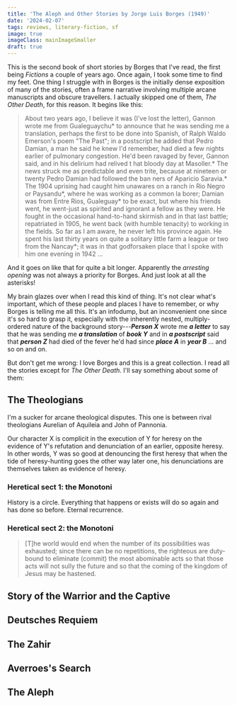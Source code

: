 ```yaml
---
title: 'The Aleph and Other Stories by Jorge Luis Borges (1949)'
date: '2024-02-07'
tags: reviews, literary-fiction, sf
image: true
imageClass: mainImageSmaller
draft: true
---
```

This is the second book of short stories by Borges that I've read, the first being _Fictions_ a couple of years ago. Once again, I took some time to find my feet. One thing I struggle with in Borges is the initially dense exposition of many of the stories, often a frame narrative involving multiple arcane manuscripts and obscure travellers. I actually skipped one of them, _The Other Death_, for this reason. It begins like this:

> About two years ago, I believe it was (I've lost the letter), Gannon wrote me from Gualeguaychu* to announce that he was sending me a translation, perhaps the first to be done into Spanish, of Ralph Waldo Emerson's poem "The Past"; in a postscript he added that Pedro Damian, a man he said he knew I'd remember, had died a few nights earlier of pulmonary congestion. He'd been ravaged by fever, Gannon said, and in his delirium had relived t hat bloody day at Masoller.* The news struck me as predictable and even trite, because at nineteen or twenty Pedro Damian had followed the ban ners of Aparicio Saravia.* The 1904 uprising had caught him unawares on a ranch in Rio Negro or Paysandu*, where he was working as a common la borer; Damian was from Entre Rios, Gualeguay* to be exact, but where his friends went, he went-just as spirited and ignorant a fellow as they were. He fought in the occasional hand-to-hand skirmish and in that last battle; repatriated in 1905, he went back (with humble tenacity) to working in the fields. So far as I am aware, he never left his province again. He spent his last thirty years on quite a solitary little farm a league or two from the Nancay*; it was in that godforsaken place that I spoke with him one evening in 1942 ...

And it goes on like that for quite a bit longer. Apparently the _arresting opening_ was not always a priority for Borges. And just look at all the asterisks!

My brain glazes over when I read this kind of thing. It's not clear what's important, which of these people and places I have to remember, or why Borges is telling me all this. It's an infodump, but an inconvenient one since it's so hard to grasp it, especially with the inherently nested, multiply-ordered nature of the background story---_**Person X**_ wrote me _**a letter**_ to say that he was sending me _**a translation**_ of _**book Y**_ and in _**a postscript**_ said that _**person Z**_ had died of the fever he'd had since _**place A**_ in _**year B**_ ... and so on and on.

But don't get me wrong: I love Borges and this is a great collection. I read all the stories except for _The Other Death_. I'll say something about some of them:

## The Theologians

I'm a sucker for arcane theological disputes. This one is between rival theologians Aurelian of Aquileia and John of Pannonia.

Our character X is complicit in the execution of Y for heresy on the evidence of Y's refutation and denunciation of an earlier, opposite heresy. In other words, Y was so good at denouncing the first heresy that when the tide of heresy-hunting goes the other way later one, his denunciations are themselves taken as evidence of heresy.

### Heretical sect 1: the Monotoni

History is a circle. Everything that happens or exists will do so again and has done so before. Eternal recurrence.

### Heretical sect 2: the Monotoni

> [T]he world would end when the number of its possibilities was exhausted; since there can be no repetitions, the righteous are duty-bound to eliminate (commit) the most abominable acts so that those acts will not sully the future and so that the coming of the kingdom of Jesus may be hastened.



## Story of the Warrior and the Captive

## Deutsches Requiem

## The Zahir

## Averroes's Search

## The Aleph